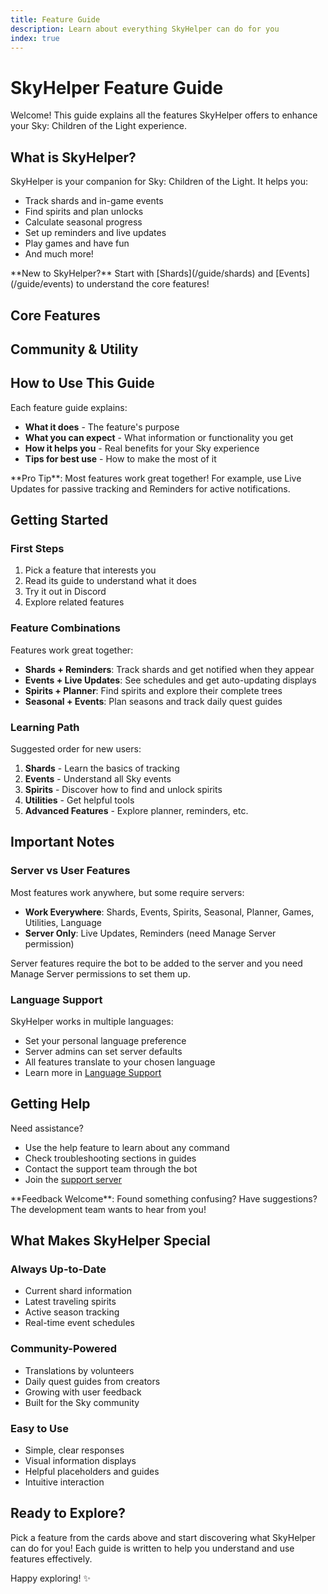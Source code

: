 ```yaml
---
title: Feature Guide
description: Learn about everything SkyHelper can do for you
index: true
---
```




# SkyHelper Feature Guide

Welcome! This guide explains all the features SkyHelper offers to enhance your Sky: Children of the Light experience.

## What is SkyHelper?

SkyHelper is your companion for Sky: Children of the Light. It helps you:

- Track shards and in-game events
- Find spirits and plan unlocks
- Calculate seasonal progress
- Set up reminders and live updates
- Play games and have fun
- And much more!

<Callout type="info">
  **New to SkyHelper?** Start with [Shards](/guide/shards) and [Events](/guide/events) to understand the core features!
</Callout>

## Core Features

<Cards>
  <Card 
    title="Shards Tracking" 
    description="Know when and where shards appear with real-time info and calendars"
    href="/guide/shards"
  />
  <Card 
    title="In-Game Events" 
    description="Stay updated on geysers, grandma, daily quests, and more"
    href="/guide/events"
  />
  <Card 
    title="Spirit Information" 
    description="Find spirits, view their trees, and plan your unlocks"
    href="/guide/spirits"
  />
  <Card 
    title="Seasonal Content" 
    description="Calculate your season completion and access season guides"
    href="/guide/seasonal"
  />
  <Card 
    title="Sky Game Planner" 
    description="Explore all Sky content in one interactive place"
    href="/guide/planner"
  />
</Cards>

## Community & Utility

<Cards>
  <Card 
    title="Reminders" 
    description="Get notified before events happen so you never miss out"
    href="/guide/reminders"
  />
  <Card 
    title="Live Updates" 
    description="Auto-updating messages keeping your server always informed"
    href="/guide/live-updates"
  />
  <Card 
    title="Games & Fun" 
    description="Play Sky-themed games and have fun with your community"
    href="/guide/games"
  />
  <Card 
    title="Utilities" 
    description="Helpful tools like timestamps, help, and bot info"
    href="/guide/utilities"
  />
  <Card 
    title="Language Support" 
    description="Use SkyHelper in your preferred language"
    href="/guide/language"
  />
</Cards>

## How to Use This Guide

Each feature guide explains:

- **What it does** - The feature's purpose
- **What you can expect** - What information or functionality you get
- **How it helps you** - Real benefits for your Sky experience
- **Tips for best use** - How to make the most of it

<Callout type="tip">
  **Pro Tip**: Most features work great together! For example, use Live Updates for passive tracking and Reminders for active notifications.
</Callout>

## Getting Started

### First Steps

1. Pick a feature that interests you
2. Read its guide to understand what it does
3. Try it out in Discord
4. Explore related features

### Feature Combinations

Features work great together:

- **Shards + Reminders**: Track shards and get notified when they appear
- **Events + Live Updates**: See schedules and get auto-updating displays
- **Spirits + Planner**: Find spirits and explore their complete trees
- **Seasonal + Events**: Plan seasons and track daily quest guides

### Learning Path

Suggested order for new users:

1. **Shards** - Learn the basics of tracking
2. **Events** - Understand all Sky events
3. **Spirits** - Discover how to find and unlock spirits
4. **Utilities** - Get helpful tools
5. **Advanced Features** - Explore planner, reminders, etc.

## Important Notes

### Server vs User Features

Most features work anywhere, but some require servers:

- **Work Everywhere**: Shards, Events, Spirits, Seasonal, Planner, Games, Utilities, Language
- **Server Only**: Live Updates, Reminders (need Manage Server permission)

<Callout type="warning">
  Server features require the bot to be added to the server and you need Manage Server permissions to set them up.
</Callout>

### Language Support

SkyHelper works in multiple languages:

- Set your personal language preference
- Server admins can set server defaults
- All features translate to your chosen language
- Learn more in [Language Support](/guide/language)

## Getting Help

Need assistance?

- Use the help feature to learn about any command
- Check troubleshooting sections in guides
- Contact the support team through the bot
- Join the [support server](https://discord.gg/skyhelper)

<Callout type="info">
  **Feedback Welcome**: Found something confusing? Have suggestions? The development team wants to hear from you!
</Callout>

## What Makes SkyHelper Special

### Always Up-to-Date

- Current shard information
- Latest traveling spirits
- Active season tracking
- Real-time event schedules

### Community-Powered

- Translations by volunteers
- Daily quest guides from creators
- Growing with user feedback
- Built for the Sky community

### Easy to Use

- Simple, clear responses
- Visual information displays
- Helpful placeholders and guides
- Intuitive interaction

## Ready to Explore?

Pick a feature from the cards above and start discovering what SkyHelper can do for you! Each guide is written to help you understand and use features effectively.

Happy exploring! ✨
